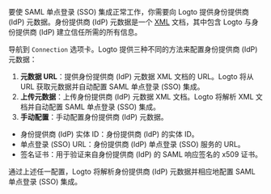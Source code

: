 要使 SAML 单点登录 (SSO) 集成正常工作，你需要向 Logto 提供身份提供商 (IdP) 元数据。身份提供商 (IdP) 元数据是一个 [XML](https://blog.logto.io/what-is-xml) 文档，其中包含 Logto 与身份提供商 (IdP) 建立信任所需的所有信息。

导航到 `Connection` 选项卡。Logto 提供三种不同的方法来配置身份提供商 (IdP) 元数据：

1. **元数据 URL**：提供身份提供商 (IdP) 元数据 XML 文档的 URL。Logto 将从 URL 获取元数据并自动配置 SAML 单点登录 (SSO) 集成。
2. **上传元数据**：上传身份提供商 (IdP) 元数据 XML 文档。Logto 将解析 XML 文档并自动配置 SAML 单点登录 (SSO) 集成。
3. **手动配置**：手动配置身份提供商 (IdP) 元数据。

- 身份提供商 (IdP) 实体 ID：身份提供商 (IdP) 的实体 ID。
- 单点登录 (SSO) URL：身份提供商 (IdP) 单点登录 (SSO) 服务的 URL。
- 签名证书：用于验证来自身份提供商 (IdP) 的 SAML 响应签名的 x509 证书。

通过上述任一配置，Logto 将解析身份提供商 (IdP) 元数据并相应地配置 SAML 单点登录 (SSO) 集成。
